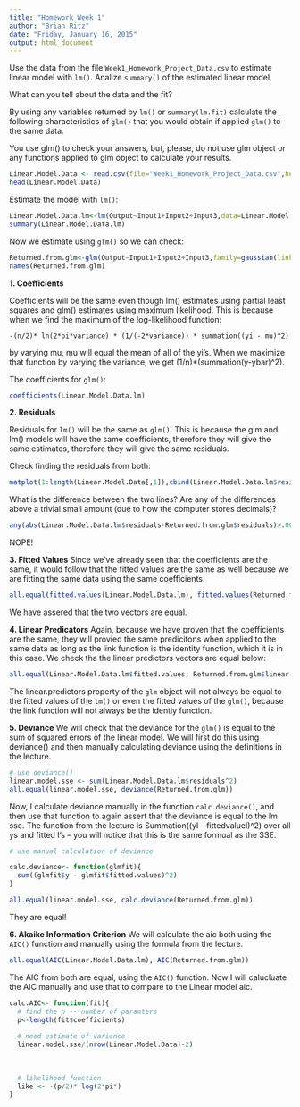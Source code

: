 ---
title: "Homework Week 1"
author: "Brian Ritz"
date: "Friday, January 16, 2015"
output: html_document
---

Use the data from the file `Week1_Homework_Project_Data.csv` to estimate linear model with `lm()`. Analize `summary()` of the estimated linear model.

What can you tell about the data and the fit?

By using any variables returned by `lm()` or `summary(lm.fit)` calculate the following characteristics of `glm()` that you would obtain if applied `glm()` to the same data.

You use glm() to check your answers, but, please, do not use glm object or any functions applied to glm object to calculate your results.

```{r}
Linear.Model.Data <- read.csv(file="Week1_Homework_Project_Data.csv",header=TRUE,sep=",")
head(Linear.Model.Data)
```


Estimate the model with `lm()`:
```{r}
Linear.Model.Data.lm<-lm(Output~Input1+Input2+Input3,data=Linear.Model.Data)
summary(Linear.Model.Data.lm)
```


Now we estimate using `glm()` so we can check:
```{r}
Returned.from.glm<-glm(Output~Input1+Input2+Input3,family=gaussian(link="identity"),data=Linear.Model.Data)
names(Returned.from.glm)
```


**1. Coefficients**

Coefficients will be the same even though lm() estimates using partial least squares and glm() estimates using maximum likelihood. This is because when we find the maximum of the log-likelihood function:

`-(n/2)* ln(2*pi*variance) * (1/(-2*variance)) * summation((yi - mu)^2)`

by varying mu, mu will equal the mean of all of the yi's. When we maximize that function by varying the variance, we get (1/n)*(summation(y-ybar)^2).

The coefficients for `glm()`:
```{r}
coefficients(Linear.Model.Data.lm)
```


**2. Residuals**

Residuals for `lm()` will be the same as `glm()`. This is because the glm and lm() models will have the same coefficients, therefore they will give the same estimates, therefore they will give the same residuals.

Check finding the residuals from both:
```{r}
matplot(1:length(Linear.Model.Data[,1]),cbind(Linear.Model.Data.lm$residuals,Returned.from.glm$residuals),type="l",ylab="Residuals",xlab="Count")
```

What is the difference between the two lines?
Are any of the differences above a trivial small amount (due to how the computer stores decimals)?
```{r}
any(abs(Linear.Model.Data.lm$residuals-Returned.from.glm$residuals)>.00000000001)
```
NOPE!


**3. Fitted Values**
Since we've already seen that the coefficients are the same, it would follow that the fitted values are the same as well because we are fitting the same data using the same coefficients.

```{r}
all.equal(fitted.values(Linear.Model.Data.lm), fitted.values(Returned.from.glm))
```
We have assered that the two vectors are equal.


**4. Linear Predicators**
Again, because we have proven that the coefficients are the same, they will provied the same predicitons when applied to the same data as long as the link function is the identity function, which it is in this case. We check tha the linear predictors vectors are equal below:

```{r}
all.equal(Linear.Model.Data.lm$fitted.values, Returned.from.glm$linear.predictors)
```

The linear.predictors property of the `glm` object will not always be equal to the fitted values of the `lm()` or even the fitted values of the `glm()`, because the link function will not always be the identiy function.


**5. Deviance**
We will check that the deviance for the `glm()` is equal to the sum of squared errors of the linear model. We will first do this using deviance() and then manually calculating deviance using the definitions in the lecture.

```{r}
# use deviance()
linear.model.sse <- sum(Linear.Model.Data.lm$residuals^2)
all.equal(linear.model.sse, deviance(Returned.from.glm))
```

Now, I calculate deviance manually in the function `calc.deviance()`, and then use that function to again assert that the deviance is equal to the lm sse. The function from the lecture is Summation((yI - fittedvalueI)^2) over all ys and fitted I's -- you will notice that this is the same formual as the SSE.
```{r}
# use manual calculation of deviance

calc.deviance<- function(glmfit){
  sum((glmfit$y - glmfit$fitted.values)^2)
}

all.equal(linear.model.sse, calc.deviance(Returned.from.glm))
```
They are equal!


**6. Akaike Information Criterion**
We will calculate the aic both using the `AIC()` function and manually using the formula from the lecture.

```{r}
all.equal(AIC(Linear.Model.Data.lm), AIC(Returned.from.glm))
```
The AIC from both are equal, using the `AIC()` function. Now I will calucluate the AIC manually and use that to compare to the Linear model aic.

```{r}
calc.AIC<- function(fit){
  # find the p -- number of paramters
  p<-length(fit$coefficients)
  
  # need estimate of variance
  linear.model.sse/(nrow(Linear.Model.Data)-2)
  
  
  
  # likelihood function 
  like <- -(p/2)* log(2*pi*)
}
```



